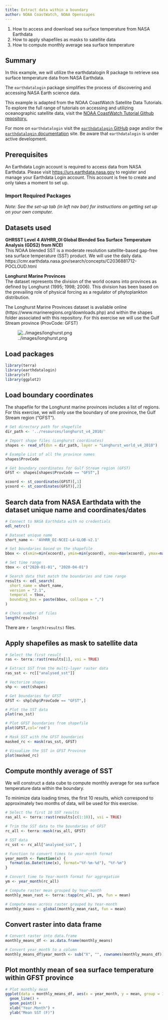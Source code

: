 ```yaml
---
title: Extract data within a boundary
author: NOAA CoastWatch, NOAA Openscapes
---
```


::: {.callout-note title="Learning Objectives"}

1. How to access and download sea surface temperature from NASA Earthdata
2. How to apply shapefiles as masks to satellite data
3. How to compute monthly average sea surface temperature
:::


## Summary

In this example, we will utilize the earthdatalogin R package 
to retrieve sea surface temperature data from NASA Earthdata. 

The `earthdatalogin` package simplifies the process of discovering and 
accessing NASA Earth science data.


This example is adapted from the NOAA CoastWatch 
Satellite Data Tutorials. To explore the full range of 
tutorials on accessing and utilizing oceanographic satellite data, 
visit the [NOAA CoastWatch Tutorial Github repository.](https://github.com/coastwatch-training/CoastWatch-Tutorials)


For more on `earthdatalogin` visit the 
[`earthdatalogin` GitHub](https://github.com/boettiger-lab/earthdatalogin/) 
page and/or the [`earthdatalogin` documentation](https://boettiger-lab.github.io/earthdatalogin/) site. 
Be aware that `earthdatalogin` is under active development. 

## Prerequisites

An Earthdata Login account is required to access data from NASA Earthdata. 
Please visit <https://urs.earthdata.nasa.gov> to register and manage 
your Earthdata Login account. This account is free to create and 
only takes a moment to set up.  


### Import Required Packages  

*Note: See the set-up tab (in left nav bar) for instructions on getting set up on your own computer.*


## Datasets used
__GHRSST Level 4 AVHRR_OI Global Blended Sea Surface Temperature Analysis (GDS2) from NCEI__    
This NOAA blended SST is a moderate resolution satellite-based gap-free 
sea surface temperature (SST) product. We will use the daily data.
https://cmr.earthdata.nasa.gov/search/concepts/C2036881712-POCLOUD.html

__Longhurst Marine Provinces__  
The dataset represents the division of the world oceans 
into provinces as defined by Longhurst (1995; 1998; 2006). 
This division has been based on the prevailing role of physical 
forcing as a regulator of phytoplankton distribution. 

The Longhurst Marine Provinces dataset is available online 
(https://www.marineregions.org/downloads.php) and 
within the shapes folder associated with this repository. 
For this exercise we will use the Gulf Stream province (ProvCode: GFST)  

![../images/longhurst.png](../images/longhurst.png)

## Load packages
```r
library(terra)
library(earthdatalogin)
library(sf)
library(ggplot2)
```


## Load boundary coordinates 

The shapefile for the Longhurst marine provinces includes a list of regions.  
For this exercise, we will only use the boundary of one province, 
the Gulf Stream region ("GFST"). 

```r

# Set directory path for shapefile
dir_path <- '../resources/longhurst_v4_2010/'

# Import shape files (Longhurst coordinates)
shapes <- read_sf(dsn = dir_path, layer = "Longhurst_world_v4_2010")

# Example List of all the province names
shapes$ProvCode

# Get boundary coordinates for Gulf Stream region (GFST)
GFST <- shapes[shapes$ProvCode == "GFST",]

xcoord <- st_coordinates(GFST)[,1]
ycoord <- st_coordinates(GFST)[,2]

```

## Search data from NASA Earthdata with the dataset unique name and coordinates/dates 

```r
# Connect to NASA Earthdata with no credentials
edl_netrc()
```

```r
# Dataset unique name
short_name <- 'AVHRR_OI-NCEI-L4-GLOB-v2.1'

# Set boundaries based on the shapefile
bbox <- c(xmin=min(xcoord), ymin=min(ycoord), xmax=max(xcoord), ymax=max(ycoord)) 

# Set time range
tbox <- c("2020-01-01", "2020-04-01")

# Search data that match the boundaries and time range
results <- edl_search(
  short_name = short_name,
  version = "2.1",
  temporal = tbox,
  bounding_box = paste(bbox, collapse = ",")
)

# Check number of files 
length(results)
```

There are `r length(results)` files.


## Apply shapefiles as mask to satellite data


```r

# Select the first result
ras <- terra::rast(results[1], vsi = TRUE)

# Extract SST from the multi-layer raster data
ras_sst <- rc[["analysed_sst"]]

# Vectorize shapes
shp <- vect(shapes)

# Get boundaries for GFST
GFST <- shp[shp$ProvCode == "GFST",]

# Plot the SST data
plot(ras_sst)

# Plot GFST boundaries from shapefile
plot(GFST,col='red')

# Mask SST with the GFST boundaries
masked_rc <- mask(ras_sst, GFST)

# Visualize the SST in GFST Province
plot(masked_rc)
```

## Compute monthly average of SST

We will construct a data cube to compute monthly average for sea surface
temperature data within the boundary.

To minimize data loading times, the first 10 results, which correspond to 
approximately two months of data, will be used for this exercise.


```r

# Select the first 10 SST results
ras_all <- terra::rast(results[c(1:10)], vsi = TRUE)

# Trim the SST data to the boundaries of GFST
rc_all <- terra::mask(ras_all, GFST)

# SST data
rc_sst <- rc_all["analysed_sst", ]

# Function to convert times to year-month format
year_month <- function(x) {
  format(as.Date(time(x), format="%Y-%m-%d"), "%Y-%m")
}

# Convert time to Year-month format for aggregation
ym <- year_month(rc_all)

# Compute raster mean grouped by Year-month
monthly_mean_rast <- terra::tapp(rc_all, ym, fun = mean)

# Compute mean across raster grouped by Year-month
monthly_means <- global(monthly_mean_rast, fun = mean)
```

## Convert raster into data frame 
```r

# Convert raster into data.frame
monthly_means_df <- as.data.frame(monthly_means)

# Convert year_month to a column
monthly_means_df$year_month <- sub("X", "", rownames(monthly_means_df))
```
## Plot monthly mean of sea surface temperature within GFST province

```r

# Plot monthly mean
ggplot(data = monthly_means_df, aes(x = year_month, y = mean, group = 1)) +
  geom_line() +
  geom_point() +
  xlab("Year.Month") + 
  ylab("Mean SST (F)")

```